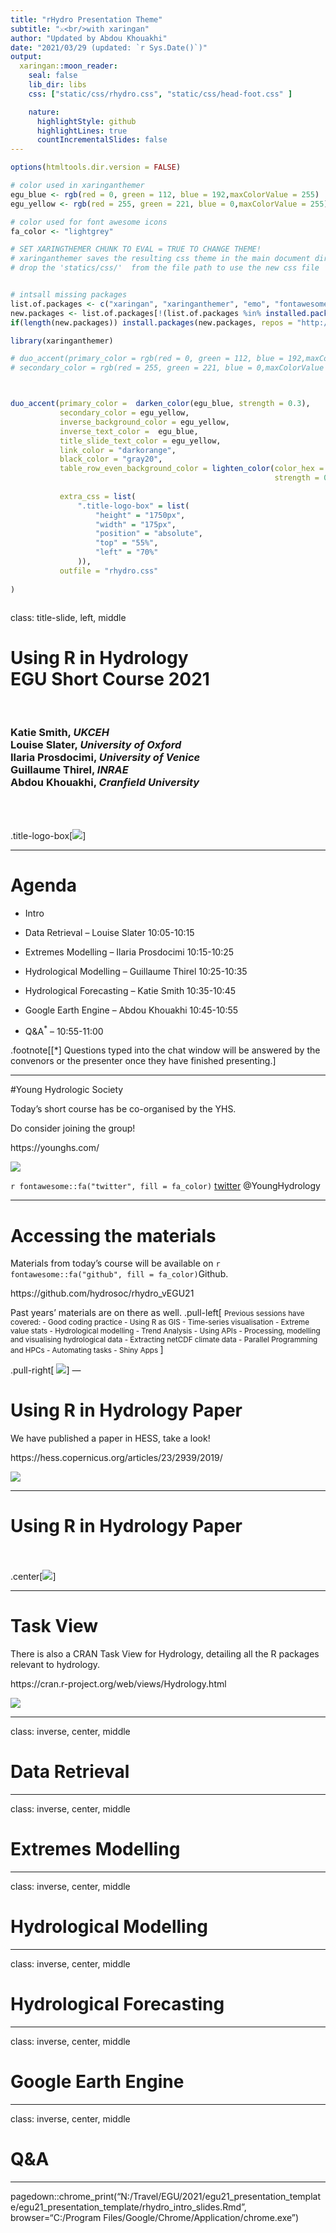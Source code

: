 ```yaml
---
title: "rHydro Presentation Theme"
subtitle: "⚔<br/>with xaringan"
author: "Updated by Abdou Khouakhi"
date: "2021/03/29 (updated: `r Sys.Date()`)"
output:
  xaringan::moon_reader:
    seal: false
    lib_dir: libs
    css: ["static/css/rhydro.css", "static/css/head-foot.css" ]

    nature:
      highlightStyle: github
      highlightLines: true
      countIncrementalSlides: false
---
```


```r
options(htmltools.dir.version = FALSE)

# color used in xaringanthemer
egu_blue <- rgb(red = 0, green = 112, blue = 192,maxColorValue = 255)
egu_yellow <- rgb(red = 255, green = 221, blue = 0,maxColorValue = 255)

# color used for font awesome icons
fa_color <- "lightgrey"

# SET XARINGTHEMER CHUNK TO EVAL = TRUE TO CHANGE THEME!
# xaringanthemer saves the resulting css theme in the main document directory.
# drop the 'statics/css/'  from the file path to use the new css file


# intsall missing packages
list.of.packages <- c("xaringan", "xaringanthemer", "emo", "fontawesome")
new.packages <- list.of.packages[!(list.of.packages %in% installed.packages()[,"Package"])]
if(length(new.packages)) install.packages(new.packages, repos = "http://cran.us.r-project.org")

```

```r
library(xaringanthemer)

# duo_accent(primary_color = rgb(red = 0, green = 112, blue = 192,maxColorValue = 255), 
# secondary_color = rgb(red = 255, green = 221, blue = 0,maxColorValue = 255))



duo_accent(primary_color =  darken_color(egu_blue, strength = 0.3),
           secondary_color = egu_yellow,
           inverse_background_color = egu_yellow,
           inverse_text_color =  egu_blue,
           title_slide_text_color = egu_yellow,
           link_color = "darkorange",
           black_color = "gray20",
           table_row_even_background_color = lighten_color(color_hex = egu_blue, 
                                                           strength = 0.8),
           
           extra_css = list(
               ".title-logo-box" = list(
                   "height" = "1750px",
                   "width" = "175px",
                   "position" = "absolute",
                   "top" = "55%",
                   "left" = "70%"
               )),
           outfile = "rhydro.css" 
           
)



```

class: title-slide, left, middle

<h1> Using R in Hydrology <br> 
EGU Short Course 2021</h1>

<br>


<h3> 
Katie Smith, <em>UKCEH</em> <br>
Louise Slater, <em>University of Oxford</em> <br> 
Ilaria Prosdocimi, <em> University of Venice </em> <br>
Guillaume Thirel, <em> INRAE </em> <br>
Abdou Khouakhi, <em> Cranfield University </em>
</h3>
<br>
<br>

.title-logo-box[![](./static/img/rhydro_logo_alt.png)]

---

# Agenda

 - Intro
 
 - Data Retrieval – Louise Slater 10:05-10:15
 
 - Extremes Modelling – Ilaria Prosdocimi 10:15-10:25
 
 - Hydrological Modelling – Guillaume Thirel 10:25-10:35
 
 - Hydrological Forecasting – Katie Smith 10:35-10:45
 
 - Google Earth Engine – Abdou Khouakhi 10:45-10:55
 
 - Q&A<sup>*</sup> – 10:55-11:00

.footnote[[*] Questions typed into the chat window will be answered by the convenors or the presenter once they have finished presenting.]

---

#Young Hydrologic Society

Today's short course has be co-organised by the YHS.<br>

Do consider joining the group!<br>

https://younghs.com/ <br>

![](./static/img/yhs.png) </br>

`r fontawesome::fa("twitter", fill = fa_color)` [twitter](https://twitter.com/YoungHydrology)  @YoungHydrology

---

# Accessing the materials

Materials from today's course will be available on `r fontawesome::fa("github", fill = fa_color)`Github.<br>

https://github.com/hydrosoc/rhydro_vEGU21

Past years' materials are on there as well.
.pull-left[
<small>Previous sessions have covered:
 - Good coding practice
 - Using R as GIS
 - Time-series visualisation
 - Extreme value stats
 - Hydrological modelling
 - Trend Analysis
 - Using APIs 
 - Processing, modelling and visualising hydrological data
 - Extracting netCDF climate data 
 - Parallel Programming and HPCs
 - Automating tasks
 - Shiny Apps </small>
 ]
 
.pull-right[
 ![](./static/img/RHydroEGUphoto.jpg)]
---

# Using R in Hydrology Paper

We have published a paper in HESS, take a look!

https://hess.copernicus.org/articles/23/2939/2019/

![](./static/img/UsingRHESS.png)

---

# Using R in Hydrology Paper

<br>
<br>
.center[![](./static/img/UsingRInfographic.png)]

---

# Task View

There is also a CRAN Task View for Hydrology, detailing all the R packages relevant to hydrology.

https://cran.r-project.org/web/views/Hydrology.html

![](./static/img/CRANtaskview.png)

---

class: inverse, center, middle

# Data Retrieval

---

class: inverse, center, middle

# Extremes Modelling

---

class: inverse, center, middle

# Hydrological Modelling

---

class: inverse, center, middle

# Hydrological Forecasting

---


class: inverse, center, middle

# Google Earth Engine

---


class: inverse, center, middle

# Q&A

---

pagedown::chrome_print("N:/Travel/EGU/2021/egu21_presentation_template/egu21_presentation_template/rhydro_intro_slides.Rmd", browser="C:/Program Files/Google/Chrome/Application/chrome.exe")

